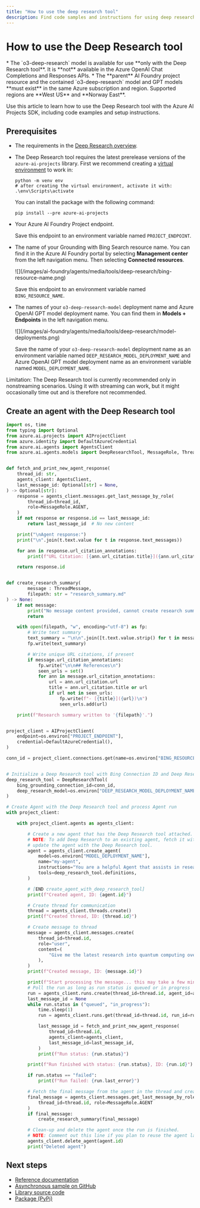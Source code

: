 ```yaml
---
title: "How to use the deep research tool"
description: Find code samples and instructions for using deep research in the Azure AI Foundry Agent Service.
---
```


# How to use the Deep Research tool

<Note>
* The `o3-deep-research` model is available for use **only with the Deep Research tool**. It is **not** available in the Azure OpenAI Chat Completions and Responses APIs.
* The **parent** AI Foundry project resource and the contained  `o3-deep-research` model and GPT models **must exist** in the same Azure subscription and region. Supported regions are **West US** and **Norway East**.
</Note>

Use this article to learn how to use the Deep Research tool with the Azure AI Projects SDK, including code examples and setup instructions.

## Prerequisites

* The requirements in the [Deep Research overview](./deep-research).
* The Deep Research tool requires the latest prerelease versions of the `azure-ai-projects` library. First we recommend creating a [virtual environment](https://docs.python.org/3/library/venv.html) to work in:

    ```console
    python -m venv env
    # after creating the virtual environment, activate it with:
    .\env\Scripts\activate
    ```

    You can install the package with the following command:

    ```console
    pip install --pre azure-ai-projects
    ```

* Your Azure AI Foundry Project endpoint.

    

    <EndpointStringPortal />

    Save this endpoint to an environment variable named `PROJECT_ENDPOINT`. 

* The name of your Grounding with Bing Search resource name. You can find it in the Azure AI Foundry portal by selecting **Management center** from the left navigation menu. Then selecting **Connected resources**.
    
    <Frame>
      ![](/images/ai-foundry/agents/media/tools/deep-research/bing-resource-name.png)
    </Frame>

    Save this endpoint to an environment variable named `BING_RESOURCE_NAME`. 

* The names of your `o3-deep-research-model` deployment name and Azure OpenAI GPT model deployment name. You can find them in **Models + Endpoints** in the left navigation menu. 

    <Frame>
      ![](/images/ai-foundry/agents/media/tools/deep-research/model-deployments.png)
    </Frame>

    Save the name of your `o3-deep-research-model` deployment name as an environment variable named `DEEP_RESEARCH_MODEL_DEPLOYMENT_NAME` and Azure OpenAI GPT model deployment name as an environment variable named `MODEL_DEPLOYMENT_NAME`. 

<Note>
Limitation: The Deep Research tool is currently recommended only in nonstreaming scenarios. Using it with streaming can work, but it might occasionally time out and is therefore not recommended.
</Note>

## Create an agent with the Deep Research tool

```python
import os, time
from typing import Optional
from azure.ai.projects import AIProjectClient
from azure.identity import DefaultAzureCredential
from azure.ai.agents import AgentsClient
from azure.ai.agents.models import DeepResearchTool, MessageRole, ThreadMessage


def fetch_and_print_new_agent_response(
    thread_id: str,
    agents_client: AgentsClient,
    last_message_id: Optional[str] = None,
) -> Optional[str]:
    response = agents_client.messages.get_last_message_by_role(
        thread_id=thread_id,
        role=MessageRole.AGENT,
    )
    if not response or response.id == last_message_id:
        return last_message_id  # No new content

    print("\nAgent response:")
    print("\n".join(t.text.value for t in response.text_messages))

    for ann in response.url_citation_annotations:
        print(f"URL Citation: [{ann.url_citation.title}]({ann.url_citation.url})")

    return response.id


def create_research_summary(
        message : ThreadMessage,
        filepath: str = "research_summary.md"
) -> None:
    if not message:
        print("No message content provided, cannot create research summary.")
        return

    with open(filepath, "w", encoding="utf-8") as fp:
        # Write text summary
        text_summary = "\n\n".join([t.text.value.strip() for t in message.text_messages])
        fp.write(text_summary)

        # Write unique URL citations, if present
        if message.url_citation_annotations:
            fp.write("\n\n## References\n")
            seen_urls = set()
            for ann in message.url_citation_annotations:
                url = ann.url_citation.url
                title = ann.url_citation.title or url
                if url not in seen_urls:
                    fp.write(f"- [{title}]({url})\n")
                    seen_urls.add(url)

    print(f"Research summary written to '{filepath}'.")


project_client = AIProjectClient(
    endpoint=os.environ["PROJECT_ENDPOINT"],
    credential=DefaultAzureCredential(),
)

conn_id = project_client.connections.get(name=os.environ["BING_RESOURCE_NAME"]).id


# Initialize a Deep Research tool with Bing Connection ID and Deep Research model deployment name
deep_research_tool = DeepResearchTool(
    bing_grounding_connection_id=conn_id,
    deep_research_model=os.environ["DEEP_RESEARCH_MODEL_DEPLOYMENT_NAME"],
)

# Create Agent with the Deep Research tool and process Agent run
with project_client:

    with project_client.agents as agents_client:

        # Create a new agent that has the Deep Research tool attached.
        # NOTE: To add Deep Research to an existing agent, fetch it with `get_agent(agent_id)` and then,
        # update the agent with the Deep Research tool.
        agent = agents_client.create_agent(
            model=os.environ["MODEL_DEPLOYMENT_NAME"],
            name="my-agent",
            instructions="You are a helpful Agent that assists in researching scientific topics.",
            tools=deep_research_tool.definitions,
        )

        # [END create_agent_with_deep_research_tool]
        print(f"Created agent, ID: {agent.id}")

        # Create thread for communication
        thread = agents_client.threads.create()
        print(f"Created thread, ID: {thread.id}")

        # Create message to thread
        message = agents_client.messages.create(
            thread_id=thread.id,
            role="user",
            content=(
                "Give me the latest research into quantum computing over the last year."
            ),
        )
        print(f"Created message, ID: {message.id}")

        print(f"Start processing the message... this may take a few minutes to finish. Be patient!")
        # Poll the run as long as run status is queued or in progress
        run = agents_client.runs.create(thread_id=thread.id, agent_id=agent.id)
        last_message_id = None
        while run.status in ("queued", "in_progress"):
            time.sleep(1)
            run = agents_client.runs.get(thread_id=thread.id, run_id=run.id)

            last_message_id = fetch_and_print_new_agent_response(
                thread_id=thread.id,
                agents_client=agents_client,
                last_message_id=last_message_id,
            )
            print(f"Run status: {run.status}")

        print(f"Run finished with status: {run.status}, ID: {run.id}")

        if run.status == "failed":
            print(f"Run failed: {run.last_error}")

        # Fetch the final message from the agent in the thread and create a research summary
        final_message = agents_client.messages.get_last_message_by_role(
            thread_id=thread.id, role=MessageRole.AGENT
        )
        if final_message:
            create_research_summary(final_message)

        # Clean-up and delete the agent once the run is finished.
        # NOTE: Comment out this line if you plan to reuse the agent later.
        agents_client.delete_agent(agent.id)
        print("Deleted agent")
```

## Next steps

* [Reference documentation](https://aka.ms/azsdk/azure-ai-projects/python/reference)
* [Asynchronous sample on GitHub](https://github.com/Azure/azure-sdk-for-python/blob/main/sdk/ai/azure-ai-agents/samples/agents_async/sample_agents_deep_research_async.py) 
* [Library source code](https://aka.ms/azsdk/azure-ai-projects/python/code) 
* [Package (PyPi)](https://aka.ms/azsdk/azure-ai-projects/python/package) 
